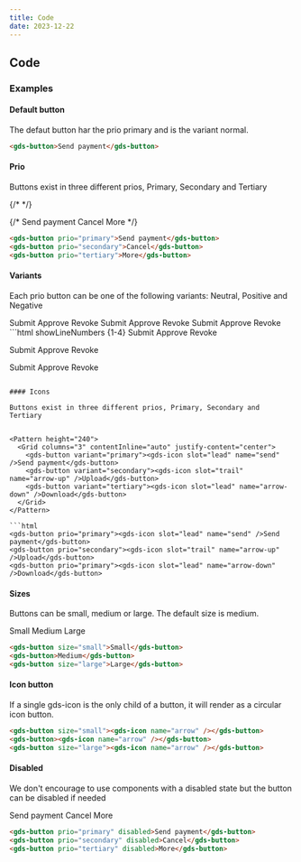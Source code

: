 ```yaml
---
title: Code
date: 2023-12-22
---
```


## Code

### Examples

#### Default button

The defaut button har the prio primary and is the variant normal.

<Story component='button' id="basic" />

```html
<gds-button>Send payment</gds-button>
```

#### Prio

Buttons exist in three different prios, Primary, Secondary and Tertiary

<Story component='button' id="ranks-and-variants" />
{/* <Story height="400" src='https://storybook.seb.io/latest/core/iframe.html?viewMode=story&id=components-button--ranks-and-variants' /> */}

{/* <Pattern height="250">
  <Grid columns="3" contentInline="auto" justify-content="center">
    <gds-button variant="primary">Send payment</gds-button>
    <gds-button variant="secondary">Cancel</gds-button>
    <gds-button variant="tertiary">More</gds-button>
  </Grid>
</Pattern> */}

```html
<gds-button prio="primary">Send payment</gds-button>
<gds-button prio="secondary">Cancel</gds-button>
<gds-button prio="tertiary">More</gds-button>
```

#### Variants

Each prio button can be one of the following variants: Neutral, Positive and Negative

<Pattern height="240">
  <Grid columns={1} gap="s">
    <Grid columns="3" contentInline="auto" justify-content="center">
      <gds-button set="neutral">Submit</gds-button>
      <gds-button set="positive">Approve</gds-button>
      <gds-button set="negative">Revoke</gds-button>
    </Grid>
    <Grid columns="3" contentInline="auto" justify-content="center">
      <gds-button variant="secondary" set="neutral">Submit</gds-button>
      <gds-button variant="secondary" set="positive">Approve</gds-button>
      <gds-button variant="secondary" set="negative">Revoke</gds-button>
    </Grid>
    <Grid columns="3" contentInline="auto" justify-content="center">
      <gds-button variant="tertiary" set="neutral">Submit</gds-button>
      <gds-button variant="tertiary" set="positive">Approve</gds-button>
      <gds-button variant="tertiary" set="negative">Revoke</gds-button>
    </Grid>
  </Grid>
</Pattern>
```html showLineNumbers {1-4}
<!-- Primary -->
<gds-button variant="neutral">Submit</gds-button>
<gds-button variant="positive">Approve</gds-button>
<gds-button variant="negative">Revoke</gds-button>

<!-- Secondary -->

<gds-button prio="secondary" variant="neutral">Submit</gds-button>
<gds-button prio="secondary" variant="positive">Approve</gds-button>
<gds-button prio="secondary" variant="negative">Revoke</gds-button>

<!-- Tertiary -->

<gds-button prio="tertiary" variant="neutral">Submit</gds-button>
<gds-button prio="tertiary" variant="positive">Approve</gds-button>
<gds-button prio="tertiary" variant="negative">Revoke</gds-button>

````

#### Icons

Buttons exist in three different prios, Primary, Secondary and Tertiary


<Pattern height="240">
  <Grid columns="3" contentInline="auto" justify-content="center">
    <gds-button variant="primary"><gds-icon slot="lead" name="send" />Send payment</gds-button>
    <gds-button variant="secondary"><gds-icon slot="trail" name="arrow-up" />Upload</gds-button>
    <gds-button variant="tertiary"><gds-icon slot="lead" name="arrow-down" />Download</gds-button>
  </Grid>
</Pattern>

```html
<gds-button prio="primary"><gds-icon slot="lead" name="send" />Send payment</gds-button>
<gds-button prio="secondary"><gds-icon slot="trail" name="arrow-up" />Upload</gds-button>
<gds-button prio="primary"><gds-icon slot="lead" name="arrow-down" />Download</gds-button>
````

#### Sizes

Buttons can be small, medium or large. The default size is medium.

<Pattern height="240">
   <Grid columns="3" contentInline="auto" justify-content="center">
    <gds-button size="small">Small</gds-button>
    <gds-button>Medium</gds-button>
    <gds-button size="large">Large</gds-button>
  </Grid>
</Pattern>

```html
<gds-button size="small">Small</gds-button>
<gds-button>Medium</gds-button>
<gds-button size="large">Large</gds-button>
```

#### Icon button

If a single gds-icon is the only child of a button, it will render as a circular icon button.

<Pattern height="240">
   <Grid columns="3" contentInline="auto" justify-content="center">
    <gds-button size="small">
      <gds-icon name="arrow" />
    </gds-button>
    <gds-button>
      <gds-icon name="arrow" />
    </gds-button>
    <gds-button size="large">
      <gds-icon name="arrow" />
    </gds-button>
  </Grid>
</Pattern>

```html
<gds-button size="small"><gds-icon name="arrow" /></gds-button>
<gds-button><gds-icon name="arrow" /></gds-button>
<gds-button size="large"><gds-icon name="arrow" /></gds-button>
```

#### Disabled

We don't encourage to use components with a disabled state but the button can be disabled if needed

<Pattern height="240">
  <Grid columns="3" contentInline="auto" justify-content="center">
    <gds-button variant="primary" disabled>Send payment</gds-button>
    <gds-button variant="secondary" disabled>Cancel</gds-button>
    <gds-button variant="tertiary" disabled>More</gds-button>
  </Grid>
</Pattern>

```html
<gds-button prio="primary" disabled>Send payment</gds-button>
<gds-button prio="secondary" disabled>Cancel</gds-button>
<gds-button prio="tertiary" disabled>More</gds-button>
```
